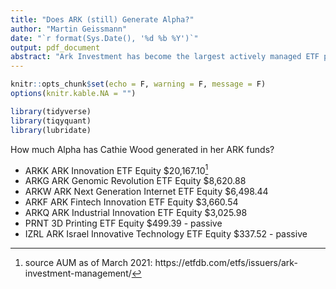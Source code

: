```yaml
---
title: "Does ARK (still) Generate Alpha?"
author: "Martin Geissmann"
date: "`r format(Sys.Date(), '%d %b %Y')`"
output: pdf_document
abstract: "Ark Investment has become the largest actively managed ETF provider with innovation/technology-themed funds that delivered great performance. The question one should always ask is if putting your money in any fund will deliver exceptional returns (alpha). We find that all ARK funds delivered a mix of alpha and beta. Above average beta was responsible for the exceptional returns over the past years."
---
```


```r
knitr::opts_chunk$set(echo = F, warning = F, message = F)
options(knitr.kable.NA = "")
```

```r
library(tidyverse)
library(tiqyquant)
library(lubridate)
```

How much Alpha has Cathie Wood generated in her ARK funds?

* ARKK	ARK Innovation ETF	Equity	               $20,167.10[^source]
* ARKG	ARK Genomic Revolution ETF	Equity         	$8,620.88
* ARKW	ARK Next Generation Internet ETF	Equity   	$6,498.44
* ARKF	ARK Fintech Innovation ETF	Equity	        $3,660.54
* ARKQ	ARK Industrial Innovation ETF	Equity      	$3,025.98
* PRNT	3D Printing ETF	Equity	                      $499.39 - passive
* IZRL	ARK Israel Innovative Technology ETF	Equity	$337.52 - passive

[^source]: source AUM as of March 2021: https://etfdb.com/etfs/issuers/ark-investment-management/
